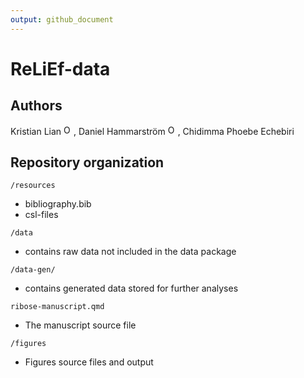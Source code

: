 ```yaml
---
output: github_document
---
```


<!-- README.md is generated from README.Rmd. -->

# ReLiEf-data

## Authors

Kristian Lian
<a href="https://orcid.org/0000-0002-5169-5960">
<img alt="ORCID logo" src="https://info.orcid.org/wp-content/uploads/2019/11/orcid_16x16.png" width="16" height="16" /></a>,
Daniel Hammarström
<a href="https://orcid.org/0000-0001-8360-2100">
<img alt="ORCID logo" src="https://info.orcid.org/wp-content/uploads/2019/11/orcid_16x16.png" width="16" height="16" /></a>, 
Chidimma Phoebe Echebiri


## Repository organization

`/resources`

- bibliography.bib
- csl-files

`/data`

- contains raw data not included in the data package

`/data-gen/`

- contains generated data stored for further analyses

`ribose-manuscript.qmd`

- The manuscript source file

`/figures`

- Figures source files and output
